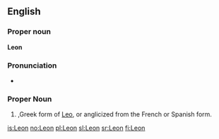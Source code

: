 {{see|leon|león|León|Léon}}

==English==
===Proper noun===
'''Leon'''

===Pronunciation===
*{{audio|en-us-leon.ogg|Audio (US)}}

===Proper Noun===
#{{given name|male|}},Greek form of [[Leo]], or anglicized from the French or Spanish form.

[[is:Leon]]
[[no:Leon]]
[[pl:Leon]]
[[sl:Leon]]
[[sr:Leon]]
[[fi:Leon]]